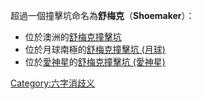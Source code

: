 超過一個撞擊坑命名為'''舒梅克'''（'''Shoemaker'''）：
*位於澳洲的[[舒梅克撞擊坑|舒梅克撞擊坑]]
*位於月球南極的[[舒梅克撞擊坑_(月球)|舒梅克撞擊坑 (月球)]]
*位於[[愛神星|愛神星]]的[[舒梅克撞擊坑_(愛神星)|舒梅克撞擊坑 (愛神星)]]
{{disambig|C|Cat=六字消歧义}} 
[[Category:六字消歧义|Category:六字消歧义]]